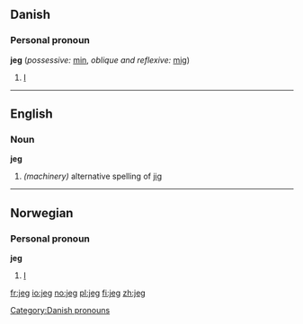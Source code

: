 ==Danish==
===Personal pronoun===
'''jeg''' (''possessive:'' [[min]], ''oblique and reflexive:'' [[mig]])

# [[I]]

[[Category:Danish pronouns]]

----

==English==
===Noun===
'''jeg'''
#''(machinery)'' alternative spelling of [[jig]]

----

==Norwegian==
===Personal pronoun===
'''jeg'''
# [[I]]

[[fr:jeg]]
[[io:jeg]]
[[no:jeg]]
[[pl:jeg]]
[[fi:jeg]]
[[zh:jeg]]